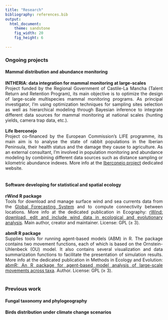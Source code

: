 ```yaml
---
title: "Research"
bibliography: references.bib
output: 
  html_document:
    theme: sandstone
    fig_width: 20
    fig_height: 6
  
---
```

<style>
body {
text-align: justify}
</style>


### Ongoing projects
#### Mammal distribution and abundance monitoring
**INTHERIA: data integration for mammal monitoring at large-scales**  
Project funded by the Regional Government of Castile-La Mancha (Talent Return and Retention Program), its main objective is to optimize the design of large-scale multispecies mammal monitoring programs. As principal investigator, I'm using optimization techniques for sampling sites selection as well as hierarchical modeling through Bayesian inference to integrate different data sources for mammal monitoring at national scales (hunting yields, camera trap data, etc.). 
<br/><br/>
**Life Iberconejo**   
Project co-financed by the European Commission’s LIFE programme, its main aim is to analyse the state of rabbit populations in the Iberian Peninsula, their health status and the damage they cause to agriculture. As an external consultant, I'm involved in population monitoring and abundance modeling by combining different data sources such as distance sampling or kilometric abundance indexes. More info at the [Iberconejo project](https://www.iberconejo.eu/en/home/) dedicated website.
<br/><br/>

#### Software developing for statistical and spatial ecology

**rWind R package**   
Tools for download and manage surface wind and sea currents data from the [Global Forecasting System](https://www.ncei.noaa.gov/products/weather-climate-models/global-forecast) and to compute connectivity between locations. More info at the dedicated publication in Ecography: [rWind: download, edit and include wind data in ecological and evolutionary analysis](https://nsojournals.onlinelibrary.wiley.com/doi/full/10.1111/ecog.03730). Main author, creator and maintainer. License: GPL (≥ 3).
<br/><br/>
**abmR R package**    
Supplies tools for running agent-based models (ABM) in R. The package contains two movement functions, each of which is based on the Ornstein-Uhlenbeck (OU) model. It also contains several visualization and data summarization functions to facilitate the presentation of simulation results. More info at the dedicated publication in Methods in Ecology and Evolution: [abmR: An R package for agent-based model analysis of large-scale movements across taxa](https://besjournals.onlinelibrary.wiley.com/doi/10.1111/2041-210X.14014). Author. License: GPL (≥ 3).
<br/><br/>

### Previous work

#### Fungal taxonomy and phylogeography
#### Birds distribution under climate change scenarios




